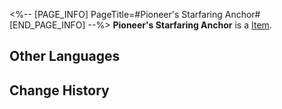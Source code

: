 <%-- [PAGE_INFO]
PageTitle=#Pioneer's Starfaring Anchor#
[END_PAGE_INFO] --%>
{{Item Infobox
|id          = 51174
|image       = Item Pioneer's Starfaring Anchor.png
|type        = 
|invCategory = Relics
|rarity      = 4
|effect      = 
|description = The heavy boots are formed like the anchor of a ship. Its owner is prepared to never return to the surface.
|source1     = [[Cavern of Corrosion: The Reverie (Dreamscape)]]
}}
'''Pioneer's Starfaring Anchor''' is a [[Item]].

==Other Languages==
{{Other Languages
|en   = Pioneer's Starfaring Anchor
|zhs  = 先驱的泊星桩锚
|zht  = 先驅的泊星樁錨
|ja   = 先駆者の星に泊まるアンカー
|ko   = 선구자의 별에 정박하는 닻
|es   = Botas de ancla de la pionera
|fr   = Bottes marchétoiles d'exploratrice
|ru   = Звёздный якорь первооткрывателя
|th   = Pioneer's Starfaring Anchor
|vi   = Mỏ Neo Du Hành Tiên Phong
|de   = Astraler Anker der Pionierin
|id   = Pioneer's Starfaring Anchor
|pt   = Âncora Estelar da Pioneira
}}

==Change History==
{{Change History|2.0}}
